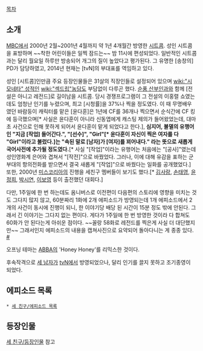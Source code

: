 [[목차]]

== 소개 ==
[[문화방송|MBC]]에서 2000년 2월~2001년 4월까지 약 1년 4개월간 방영한 [[시트콤]]. 성인 시트콤을 표방하며 ~~착한 어린이들은 일찍 잠드는~~ 밤 11시에 편성되었다. 일반적인 시트콤과는 달리 월요일 하루만 방송되어 개그의 질이 높았다고 평가된다. 그 유명한 [송창의] PD가 담당하였고, 2014년 현재는 [tvN]의 부대표를 역임하고 있다.

성인 [시트콤]인만큼 주요 등장인물들은 31살의 직장인들로 설정되어 있으며 [[wiki:"시모네타" 성적인]] [[wiki:"섹드립"농담]]도 부담없이 다루곤 했다. [[순풍 산부인과]]와 함께 [전설은 아니고 레전드]로 길이남을 시트콤. 당시 경쟁프로그램이 그 전설의 이홍렬 쇼였는데도 엄청난 인기를 누렸으며, 최고 [시청률]을 37%나 찍을 정도였다. 이 때 무명배우였던 바람둥이 캐릭터를 맡은 [윤다훈]은 1년에 CF를 36개나 찍으면서 순식간에 CF 킹에 등극했으며[* 사실은 윤다훈이 아니라 신동엽에게 캐스팅 제의가 들어왔었는데, 대마초 사건으로 인해 못하게 되어서 윤다훈이 맡게 되었다고 한다.], '''심지어, 불멸의 유행어인 "지금 [작업] 들어간다.", "[선수]", "Girl"[* 윤다훈이 자신이 찍은 여자를 다 "Girl"이라고 불렀다.]는 "속된 말로 [남자]가 [여자]를 꾀어내다." 라는 뜻으로 새롭게 국어사전에 추가될 정도였다.'''[* 사실 "[작업]"이라는 유행어는 처음에는 "[공사]"였는데 성인영화계 은어와 겹쳐서 "[작전]"으로 바꿨었다. 그러나, 이에 대해 유감을 표하는 군부대의 항의전화를 받으면서 결국 새롭게 "[작업]"으로 바꿨다는 일화를 공개했었다.] 또한, 2000년 [[미스코리아]]의 진행을 세친구 멤버들이 보기도 했다.[* [[김사랑]], [[손태영]], [[윤정희]], [[박시연]], [[이보영]] 등이 출전했던 대회다.]

다만, 1주일에 한 번 하는데도 옴니버스로 이전편이 다음편의 스토리에 영향을 미치는 것도 그다지 많지 않고, 60분짜리 1화에 2개 에피소드가 방영되는데 1개 에피소드에서 2개의 사건이 동시에 진행이 되니, 한 이야기당 배당 된 시간이 15분 정도 밖에 안된다. 그래서 긴 이야기는 그다지 없는 편이다. 게다가 1주일에 한 번 방영한 것이라 다 합쳐도 60화가 안 된다는게 아쉬운 점이다. ~~꼴랑 58화로 레전드를 찍은게 사실 더 대단했지만~~ 그래서인지 에피소드의 내용을 캡쳐사진으로 요약되어 돌아다니는 게 종종 있다. [http://mlbpark.donga.com/data/fileUpload/201103/1300281206.jpg #]

오프닝 테마는 [[ABBA]]의 'Honey Honey'를 리믹스한 것이다.

후속작격으로 [[세 남자]]가 [[tvN]]에서 방영되었으나, 달리 인기를 끌지 못하고 조기종영이 되었다.

== 에피소드 목록 ==
 * [[세 친구/에피소드 목록]]

== 등장인물 ==
[[세 친구/등장인물]] 참고
